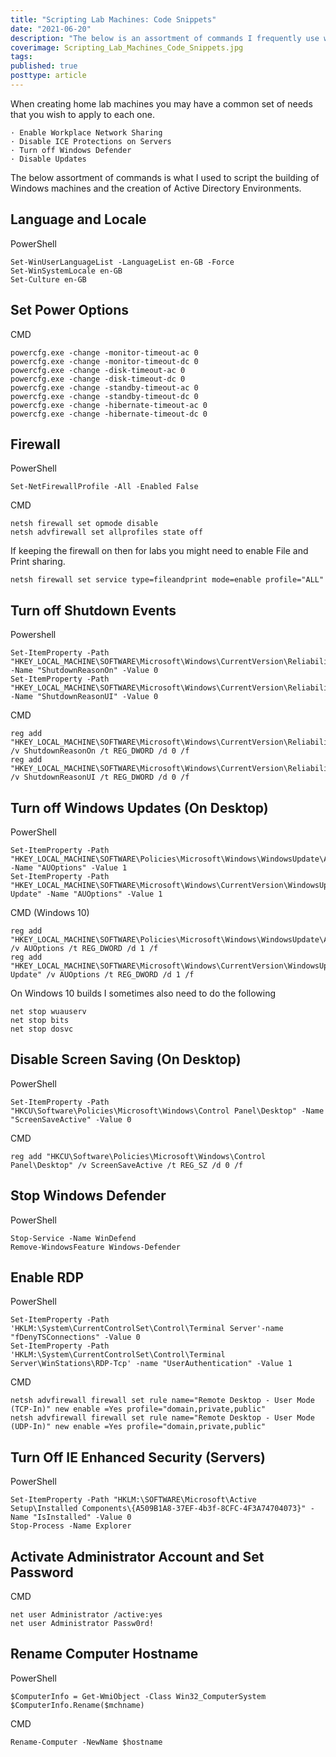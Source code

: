 ```yaml
---
title: "Scripting Lab Machines: Code Snippets"
date: "2021-06-20"
description: "The below is an assortment of commands I frequently use when scripting the building of Windows machines and the creation of Active Directory environments."
coverimage: Scripting_Lab_Machines_Code_Snippets.jpg
tags: 
published: true
posttype: article
---
```

When creating home lab machines you may have a common set of needs that you wish to apply to each one. 

	· Enable Workplace Network Sharing
	· Disable ICE Protections on Servers
	· Turn off Windows Defender
	· Disable Updates

The below assortment of commands is what I used to script the building of Windows machines and the creation of Active Directory Environments. 


## Language and Locale


PowerShell
```
Set-WinUserLanguageList -LanguageList en-GB -Force
Set-WinSystemLocale en-GB
Set-Culture en-GB
```

## Set Power Options

CMD
```
powercfg.exe -change -monitor-timeout-ac 0
powercfg.exe -change -monitor-timeout-dc 0
powercfg.exe -change -disk-timeout-ac 0
powercfg.exe -change -disk-timeout-dc 0
powercfg.exe -change -standby-timeout-ac 0
powercfg.exe -change -standby-timeout-dc 0
powercfg.exe -change -hibernate-timeout-ac 0
powercfg.exe -change -hibernate-timeout-dc 0
```

## Firewall

PowerShell
```
Set-NetFirewallProfile -All -Enabled False
```

CMD
```
netsh firewall set opmode disable
netsh advfirewall set allprofiles state off
```

If keeping the firewall on then for labs you might need to enable File and Print sharing.
```
netsh firewall set service type=fileandprint mode=enable profile="ALL"
```



## Turn off Shutdown Events


Powershell
```
Set-ItemProperty -Path "HKEY_LOCAL_MACHINE\SOFTWARE\Microsoft\Windows\CurrentVersion\Reliability" -Name "ShutdownReasonOn" -Value 0
Set-ItemProperty -Path "HKEY_LOCAL_MACHINE\SOFTWARE\Microsoft\Windows\CurrentVersion\Reliability" -Name "ShutdownReasonUI" -Value 0
```

CMD
```
reg add "HKEY_LOCAL_MACHINE\SOFTWARE\Microsoft\Windows\CurrentVersion\Reliability" /v ShutdownReasonOn /t REG_DWORD /d 0 /f
reg add "HKEY_LOCAL_MACHINE\SOFTWARE\Microsoft\Windows\CurrentVersion\Reliability" /v ShutdownReasonUI /t REG_DWORD /d 0 /f
```

## Turn off Windows Updates (On Desktop)


PowerShell
```
Set-ItemProperty -Path "HKEY_LOCAL_MACHINE\SOFTWARE\Policies\Microsoft\Windows\WindowsUpdate\AU" -Name "AUOptions" -Value 1
Set-ItemProperty -Path "HKEY_LOCAL_MACHINE\SOFTWARE\Microsoft\Windows\CurrentVersion\WindowsUpdate\Auto Update" -Name "AUOptions" -Value 1
```

CMD (Windows 10)
```
reg add "HKEY_LOCAL_MACHINE\SOFTWARE\Policies\Microsoft\Windows\WindowsUpdate\AU" /v AUOptions /t REG_DWORD /d 1 /f
reg add "HKEY_LOCAL_MACHINE\SOFTWARE\Microsoft\Windows\CurrentVersion\WindowsUpdate\Auto Update" /v AUOptions /t REG_DWORD /d 1 /f
```

On Windows 10 builds I sometimes also need to do the following
```
net stop wuauserv
net stop bits
net stop dosvc
```

## Disable Screen Saving (On Desktop)

PowerShell
```
Set-ItemProperty -Path "HKCU\Software\Policies\Microsoft\Windows\Control Panel\Desktop" -Name "ScreenSaveActive" -Value 0
```

CMD
```
reg add "HKCU\Software\Policies\Microsoft\Windows\Control Panel\Desktop" /v ScreenSaveActive /t REG_SZ /d 0 /f
```

## Stop Windows Defender

PowerShell
```
Stop-Service -Name WinDefend
Remove-WindowsFeature Windows-Defender
```

## Enable RDP

PowerShell
```
Set-ItemProperty -Path 'HKLM:\System\CurrentControlSet\Control\Terminal Server'-name "fDenyTSConnections" -Value 0 
Set-ItemProperty -Path 'HKLM:\System\CurrentControlSet\Control\Terminal Server\WinStations\RDP-Tcp' -name "UserAuthentication" -Value 1
```

CMD
```
netsh advfirewall firewall set rule name="Remote Desktop - User Mode (TCP-In)" new enable =Yes profile="domain,private,public"
netsh advfirewall firewall set rule name="Remote Desktop - User Mode (UDP-In)" new enable =Yes profile="domain,private,public"
```

## Turn Off IE Enhanced Security (Servers)

PowerShell
```
Set-ItemProperty -Path "HKLM:\SOFTWARE\Microsoft\Active Setup\Installed Components\{A509B1A8-37EF-4b3f-8CFC-4F3A74704073}" -Name "IsInstalled" -Value 0
Stop-Process -Name Explorer
```

## Activate Administrator Account and Set Password


CMD
```
net user Administrator /active:yes
net user Administrator Passw0rd!
```

## Rename Computer Hostname 

PowerShell
```
$ComputerInfo = Get-WmiObject -Class Win32_ComputerSystem
$ComputerInfo.Rename($mchname)
```

CMD
```
Rename-Computer -NewName $hostname
```